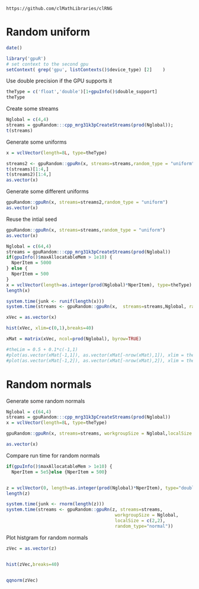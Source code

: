 <!--
%\VignetteEngine{knitr::knitr}
%\VignetteIndexEntry{Random numbers}
-->


`https://github.com/clMathLibraries/clRNG`

# Random uniform

```r
date()
```


```r
library('gpuR')
# set context to the second gpu
setContext( grep('gpu', listContexts()$device_type) [2]    )

```

Use double precision if the GPU supports it
```r
theType = c('float','double')[1+gpuInfo()$double_support]
theType
```

Create some streams
```r
Nglobal = c(4,4)
streams = gpuRandom:::cpp_mrg31k3pCreateStreams(prod(Nglobal));
t(streams)
```

Generate some uniforms
```r
x = vclVector(length=8L, type=theType)

streams2 <- gpuRandom::gpuRn(x, streams=streams,random_type = "uniform")
t(streams)[1:4,]
t(streams2)[1:4,]
as.vector(x)
```
Generate some different uniforms
```r
gpuRandom::gpuRn(x, streams=streams2,random_type = "uniform")
as.vector(x)
```

Reuse the intial seed
```r
gpuRandom::gpuRn(x, streams=streams,random_type = "uniform")
as.vector(x)
```

```r


Nglobal = c(64,4)
streams = gpuRandom:::cpp_mrg31k3pCreateStreams(prod(Nglobal))
if(gpuInfo()$maxAllocatableMem > 1e10) {
  NperItem = 5000
} else {
  NperItem = 500
}
x = vclVector(length=as.integer(prod(Nglobal)*NperItem), type=theType)
length(x)

system.time(junk <- runif(length(x)))
system.time(streams <- gpuRandom::gpuRn(x,  streams=streams,Nglobal, random_type = "uniform"))

xVec = as.vector(x)

hist(xVec, xlim=c(0,1),breaks=40)

xMat = matrix(xVec, ncol=prod(Nglobal), byrow=TRUE)

#theLim = 0.5 + 0.1*c(-1,1)
#plot(as.vector(xMat[-1,1]), as.vector(xMat[-nrow(xMat),1]), xlim = theLim, ylim=theLim, pch='.')
#plot(as.vector(xMat[-1,2]), as.vector(xMat[-nrow(xMat),2]), xlim = theLim, ylim=theLim, pch='.')

```

# Random normals
Generate some random normals
```r
Nglobal = c(64,4)
streams = gpuRandom:::cpp_mrg31k3pCreateStreams(prod(Nglobal))
x = vclVector(length=8L, type=theType)

gpuRandom::gpuRn(x, streams=streams, workgroupSize = Nglobal,localSize = c(2,2), random_type="normal")

as.vector(x)
```



Compare run time for random normals
```r

if(gpuInfo()$maxAllocatableMem > 1e10) {
  NperItem = 5e5}else {NperItem = 500}


z = vclVector(0, length=as.integer(prod(Nglobal)*NperItem), type="double")
length(z)

system.time(junk <- rnorm(length(z)))
system.time(streams <- gpuRandom::gpuRn(z, streams=streams, 
                                         workgroupSize = Nglobal,
                                         localSize = c(2,2),
                                         random_type="normal"))
```

Plot histgram for random normals
```r

zVec = as.vector(z)


hist(zVec,breaks=40)


qqnorm(zVec)
```












